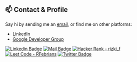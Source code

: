 ## 📫 Contact & Profile

Say hi by sending me an [email](ekikz1997@gmail.com), or find me on other
platforms:

- [LinkedIn](https://linkedin.com/in/rizki-febriansyah97)
- [Google Developer Group](https://g.dev/zegveld)


[![Linkedin Badge](https://img.shields.io/badge/-LinkedIn-0e76a8?style=flat&labelColor=0e76a8&logo=linkedin&logoColor=white)](https://www.linkedin.com/in/rizki-febriansyah97) 
[![Mail Badge](https://img.shields.io/badge/-Mail-c0392b?style=flat&labelColor=c0392b&logo=gmail&logoColor=white)](mailto:ekikz1997@gmail.com)
[![Hacker Rank - rizki_f](https://img.shields.io/badge/Hacker_Rank-rizki__f-2ea44f?logo=Hackerrank)](https://hackerrank.com/rizki_f)
[![Leet Code - RFebrians](https://img.shields.io/badge/Leet_Code-RFebrians-ebcc34?logo=Leetcode&logoColor=ebcc34)](https://leetcode.com/RFebrians/)
[![Twitter Badge](https://img.shields.io/badge/-Twitter-1ca0f1?style=flat&labelColor=1ca0f1&logo=twitter&logoColor=white&link=https://twitter.com/zegveld_22)](https://twitter.com/zegveld_22)


